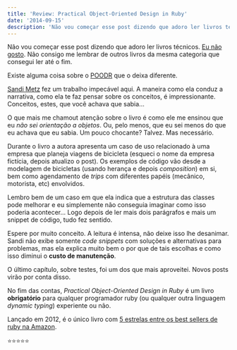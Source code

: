 ```yaml
---
title: 'Review: Practical Object-Oriented Design in Ruby'
date: '2014-09-15'
description: 'Não vou começar esse post dizendo que adoro ler livros técnicos. Eu não gosto. Não consigo me lembrar de outros livros da mesma categoria que consegui ler até o fim.'
---
```


Não vou começar esse post dizendo que adoro ler livros técnicos. [Eu não gosto](http://www.goodreads.com/review/list/12920420-matias-leidemer?shelf=read). Não consigo me lembrar de outros livros da mesma categoria que consegui ler até o fim.

Existe alguma coisa sobre o [POODR](http://www.poodr.com/) que o deixa diferente.

[Sandi Metz](https://twitter.com/sandimetz) fez um trabalho impecável aqui. A maneira como ela conduz a narrativa, como ela te faz pensar sobre os conceitos, é impressionante. Conceitos, estes, que você achava que sabia...

O que mais me chamout atenção sobre o livro é como ele me ensinou que eu _não sei orientação a objetos_. Ou, pelo menos, que eu sei menos do que eu achava que eu sabia. Um pouco chocante? Talvez. Mas necessário.

Durante o livro a autora apresenta um caso de uso relacionado à uma empresa que planeja viagens de bicicleta (esqueci o nome da empresa fictícia, depois atualizo o post). Os exemplos de código vão desde a modelagem de bicicletas (usando herança e depois _composition_) em si, bem como agendamento de _trips_ com diferentes papéis (mecânico, motorista, etc) envolvidos.

Lembro bem de um caso em que ela indica que a estrutura das classes pode melhorar e eu simplemente não conseguia imaginar como isso poderia acontecer... Logo depois de ler mais dois parágrafos e mais um snippet de código, tudo fez sentido.

Espere por muito conceito. A leitura é intensa, não deixe isso lhe desanimar. Sandi não exibe somente _code snippets_ com soluções e alternativas para problemas, mas ela explica muito bem o por que de tais escolhas e como isso diminui o **custo de manutenção**.

O último capítulo, sobre testes, foi um dos que mais aproveitei. Novos posts virão por conta disso.

No fim das contas, _Practical Object-Oriented Design in Ruby_ é um livro **obrigatório** para qualquer programador ruby (ou qualquer outra linguagem _dynamic typing_) experiente ou não.

Lançado em 2012, é o único livro com [5 estrelas entre os best sellers de ruby na Amazon](http://www.amazon.com/Practical-Object-Oriented-Design-Ruby-Addison-Wesley/dp/0321721330/ref=zg_bs_6134006011_3).

⭐️⭐️⭐️⭐️⭐️
